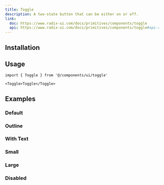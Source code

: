 ```yaml
---
title: Toggle
description: A two-state button that can be either on or off.
link:
  doc: https://www.radix-ui.com/docs/primitives/components/toggle
  api: https://www.radix-ui.com/docs/primitives/components/toggle#api-reference
---
```


<ComponentPreview name='toggle/toggle' />

## Installation

<Installation name='toggle' type='ui' />

## Usage

```tsx
import { Toggle } from '@/components/ui/toggle'
```

```tsx
<Toggle>Toggle</Toggle>
```

## Examples

### Default

<ComponentPreview name='toggle/toggle' />

### Outline

<ComponentPreview name='toggle/outline' />

### With Text

<ComponentPreview name='toggle/with-text' />

### Small

<ComponentPreview name='toggle/small' />

### Large

<ComponentPreview name='toggle/large' />

### Disabled

<ComponentPreview name='toggle/disabled' />
